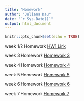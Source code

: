 ```yaml
---
title: "Homework"
author: "Juliana Dau"
date: "`r Sys.Date()`"
output: html_document
---
```


```r
knitr::opts_chunk$set(echo = TRUE)
```

week 1/2 Homework [HW1 Link](Lab.assignments.html)

week 3 Homework [Homework 3](Homework-3.html)

week 4 Homework [Homework 4](Homework-4.html)

week 5 Homework [Homework 5](Homework-5.html)

week 6 Homework [Homework 6](Homework-6.html)

week 7 Homework [Homework 7](Homework-7.html)
